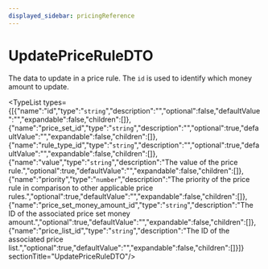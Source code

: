 ```yaml
---
displayed_sidebar: pricingReference
---
```



# UpdatePriceRuleDTO

The data to update in a price rule. The `id` is used to identify which money amount to update.

<TypeList types={[{"name":"id","type":"`string`","description":"","optional":false,"defaultValue":"","expandable":false,"children":[]},{"name":"price_set_id","type":"`string`","description":"","optional":true,"defaultValue":"","expandable":false,"children":[]},{"name":"rule_type_id","type":"`string`","description":"","optional":true,"defaultValue":"","expandable":false,"children":[]},{"name":"value","type":"`string`","description":"The value of the price rule.","optional":true,"defaultValue":"","expandable":false,"children":[]},{"name":"priority","type":"`number`","description":"The priority of the price rule in comparison to other applicable price rules.","optional":true,"defaultValue":"","expandable":false,"children":[]},{"name":"price_set_money_amount_id","type":"`string`","description":"The ID of the associated price set money amount.","optional":true,"defaultValue":"","expandable":false,"children":[]},{"name":"price_list_id","type":"`string`","description":"The ID of the associated price list.","optional":true,"defaultValue":"","expandable":false,"children":[]}]}  sectionTitle="UpdatePriceRuleDTO"/>
